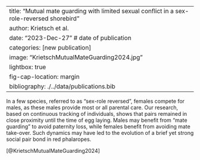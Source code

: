

---
title: "Mutual mate guarding with limited sexual conflict in a sex-role-reversed shorebird" 
author: Krietsch et al.
date: "2023-Dec-27" # date of publication
categories: [new publication]
image: "KrietschMutualMateGuarding2024.jpg"
lightbox: true
fig-cap-location: margin
bibliography: ./../data/publications.bib
---

In a few species, referred to as "sex-role reversed", females compete for males, as these males provide most or all parental care. Our research, based on continuous tracking of individuals, shows that pairs remained in close proximity until the time of egg laying. Males may benefit from "mate guarding" to avoid paternity loss, while females benefit from avoiding mate take-over. Such dynamics may have led to the evolution of a brief yet strong social pair bond in red phalaropes.

[@KrietschMutualMateGuarding2024]
